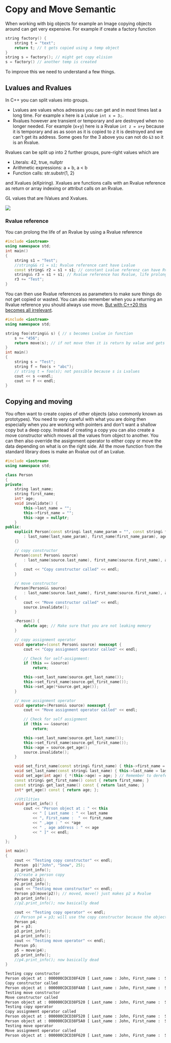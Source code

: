 
# Copy and Move Semantic

When working with big objects for example an Image copying objects around can get very expensive. For example if create a factory function

```cpp
string factory() {
    string t = "text";
    return t; // t gets copied using a temp object
}
string s = factory(); // might get copy elision
s = factory() // another temp is created
```

To improve this we need to understand a few things.

## Lvalues and Rvalues

In C++ you can split values into groups.

- Lvalues are values whos adresses you can get and in most times last a long time. For example x here is a Lvalue `int x = 3;`.
- Rvalues however are transient or temporary and are destroyed when no longer needed. For example (x+y) here is a Rvalue `int z = x+y` because it is temporary and as as soon as it is copied to z it is destroyed and we can't get its address. Some goes for the 3 above you can not do `&3` so it is an Rvalue.

Rvalues can be split up into 2 further groups, pure-right values which are

- Literals: 42, true, nullptr
- Arithmetic expressions: a + b, a < b
- Function calls: str.substr(1, 2)

and Xvalues (eXpiring). Xvalues are functions calls with an Rvalue reference as return or array indexing or attribut calls on an Rvalue.

GL values that are lValues and Xvalues.

<Image 
    src="/cs/cppLRValues.png"
    caption="Hierarchy of Lvalues and Rvalues in C++."
    width={400}
/>

### Rvalue reference

You can prolong the life of an Rvalue by using a Rvalue reference

```cpp
#include <iostream>
using namespace std;
int main()
{
    string s1 = "Test";
    //string&& r1 = s1; Rvalue reference cant have Lvalue
    const string& r2 = s1 + s1; // constant Lvalue referenz can have Rvalue, life prolonged
    string&& r3 = s1 + s1; // Rvalue reference has Rvalue, life prolonged
    r3 += "Test";
}
```

You can then use Rvalue references as parameters to make sure things do not get copied or wasted. You can also remember when you a returning an Rvalue reference you should always use move. [But with C++20 this becomes all irrelevant](https://stackoverflow.com/questions/17473753/c11-return-value-optimization-or-move).

```cpp
#include <iostream>
using namespace std;

string foo(string&& s) { // s becomes Lvalue in function
    s += "456";
    return move(s); // if not move then it is return by value and gets copied
}
int main()
{
    string s = "Test";
    string f = foo(s + "abc");
    // string t = foo(s); not possible because s is Lvalues
    cout << s <<endl;
    cout << f << endl;
}
```

## Copying and moving

You often want to create copies of other objects (also commonly known as prototypes). You need to very careful with what you are doing then especially when you are working with pointers and don't want a shallow copy but a deep copy. Instead of creating a copy you can also create a move constructor which moves all the values from object to another. You can then also override the assignment operator to either copy or move the data depending on what is on the right side. All the move function from the standard library does is make an Rvalue out of an Lvalue.

```cpp
#include <iostream>
using namespace std;

class Person
{
private:
    string last_name;
    string first_name;
    int* age;
    void invalidate() {
        this->last_name = "";
        this->first_name = "";
        this->age = nullptr;
    }
public:
    explicit Person(const string& last_name_param = "", const string& first_name_param = "", int age_param = 0)
        : last_name(last_name_param), first_name(first_name_param), age(new int(age_param)) //  age(source_p.get_age()) would have 2 pointers to same value
    {}

    // copy constructor
    Person(const Person& source)
        : last_name(source.last_name), first_name(source.first_name), age(new int(*source.age))
    {
        cout << "Copy constructor called" << endl;
    }

    // move constructor
    Person(Person&& source)
        : last_name(source.last_name), first_name(source.first_name), age(source.age)
    {
        cout << "Move constructor called" << endl;
        source.invalidate();
    }

    ~Person() {
        delete age; // Make sure that you are not leaking memory
    }

    // copy assignment operator
    void operator=(const Person& source) noexcept {
        cout << "Copy assignment operator called" << endl;

        // Check for self-assignment:
        if (this == &source)
            return;

        this->set_last_name(source.get_last_name());
        this->set_first_name(source.get_first_name());
        this->set_age(*source.get_age());
    }

    // move assignment operator
    void operator=(Person&& source) noexcept {
        cout << "Move assignment operator called" << endl;

        // Check for self assignment
        if (this == &source)
            return;

        this->set_last_name(source.get_last_name());
        this->set_first_name(source.get_first_name());
        this->age = source.get_age();
        source.invalidate();
    }

    void set_first_name(const string& first_name) { this->first_name = first_name; }
    void set_last_name(const string& last_name) { this->last_name = last_name; }
    void set_age(int age) { *(this->age) = age; } // Remember to dereference
    const string& get_first_name() const { return first_name; }
    const string& get_last_name() const { return last_name; }
    int* get_age() const { return age; };

    //Utilities
    void print_info() {
        cout << "Person object at : " << this
            << " [ Last_name : " << last_name
            << ", First_name :  " << first_name
            << " ,age : " << *age
            << " , age address : " << age
            << " ]" << endl;
    }
};

int main()
{
    cout << "Testing copy constructor" << endl;
    Person  p1("John", "Snow", 25);
    p1.print_info();
    //Create a person copy
    Person p2(p1);
    p2.print_info();
    cout << "Testing move constructor" << endl;
    Person p3(move(p2)); // moved, move() just makes p2 a Rvalue
    p3.print_info();
    //p2.print_info(); now basically dead

    cout << "Testing copy operator" << endl;
    // Person p4 = p3; will use the copy constructor because the object first needs to be constructed
    Person p4;
    p4 = p3;
    p3.print_info();
    p4.print_info();
    cout << "Testing move operator" << endl;
    Person p5;
    p5 = move(p4);
    p5.print_info();
    //p4.print_info(); now basically dead
}
```

```bash filename="Output"
Testing copy constructor
Person object at : 000000CDCD38F420 [ Last_name : John, First_name :  Snow ,age : 25 , age address : 000001DF4FBE9C70 ]
Copy constructor called
Person object at : 000000CDCD38F4A0 [ Last_name : John, First_name :  Snow ,age : 25 , age address : 000001DF4FBF0FE0 ]
Testing move constructor
Move constructor called
Person object at : 000000CDCD38F520 [ Last_name : John, First_name :  Snow ,age : 25 , age address : 000001DF4FBF0FE0 ]
Testing copy operator
Copy assignment operator called
Person object at : 000000CDCD38F520 [ Last_name : John, First_name :  Snow ,age : 25 , age address : 000001DF4FBF0FE0 ]
Person object at : 000000CDCD38F5A0 [ Last_name : John, First_name :  Snow ,age : 25 , age address : 000001DF4FBEC190 ]
Testing move operator
Move assignment operator called
Person object at : 000000CDCD38F620 [ Last_name : John, First_name :  Snow ,age : 25 , age address : 000001DF4FBEC190 ]
```
